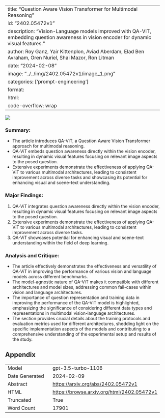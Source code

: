 
---
title: "Question Aware Vision Transformer for Multimodal Reasoning"
id: "2402.05472v1"
description: "Vision-Language models improved with QA-ViT, embedding question awareness in vision encoder for dynamic visual features."
author: Roy Ganz, Yair Kittenplon, Aviad Aberdam, Elad Ben Avraham, Oren Nuriel, Shai Mazor, Ron Litman
date: "2024-02-08"
image: "../../img/2402.05472v1/image_1.png"
categories: ['prompt-engineering']
format:
  html:
    code-overflow: wrap
---

![](../../img/2402.05472v1/image_1.png)

### Summary:
- The article introduces QA-ViT, a Question Aware Vision Transformer approach for multimodal reasoning.
- QA-ViT embeds question awareness directly within the vision encoder, resulting in dynamic visual features focusing on relevant image aspects to the posed question.
- Extensive experiments demonstrate the effectiveness of applying QA-ViT to various multimodal architectures, leading to consistent improvement across diverse tasks and showcasing its potential for enhancing visual and scene-text understanding.

### Major Findings:
1. QA-ViT integrates question awareness directly within the vision encoder, resulting in dynamic visual features focusing on relevant image aspects to the posed question.
2. Extensive experiments demonstrate the effectiveness of applying QA-ViT to various multimodal architectures, leading to consistent improvement across diverse tasks.
3. QA-ViT showcases potential for enhancing visual and scene-text understanding within the field of deep learning.

### Analysis and Critique:
- The article effectively demonstrates the effectiveness and versatility of QA-ViT in improving the performance of various vision and language models across different benchmarks.
- The model-agnostic nature of QA-ViT makes it compatible with different architectures and model sizes, addressing common fail-cases within vision and language architectures.
- The importance of question representation and training data in improving the performance of the QA-ViT model is highlighted, emphasizing the significance of considering different data types and representations in multimodal vision-language architectures.
- The section provides crucial details about the training protocols and evaluation metrics used for different architectures, shedding light on the specific implementation aspects of the models and contributing to a comprehensive understanding of the experimental setup and results of the study.

## Appendix

|          |          |
|----------|----------|
| Model     | gpt-3.5-turbo-1106       |
| Date Generated     | 2024-02-09       |
| Abstract | [https://arxiv.org/abs/2402.05472v1](https://arxiv.org/abs/2402.05472v1)        |
| HTML     | [https://browse.arxiv.org/html/2402.05472v1](https://browse.arxiv.org/html/2402.05472v1)       |
| Truncated       | True       |
| Word Count       | 17901       |
